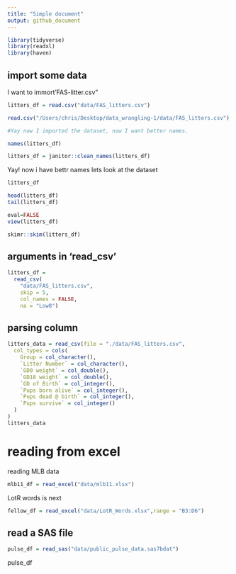 ```yaml
---
title: "Simple document"
output: github_document
---
```


```r
library(tidyverse)
library(readxl)
library(haven)
```

## import some data

I want to immort'FAS-litter.csv"

```r
litters_df = read.csv("data/FAS_litters.csv")

read.csv("/Users/chris/Desktop/data_wrangling-1/data/FAS_litters.csv") #but  never use this

#Yay now I imported the dataset, now I want better names.
```


```r
names(litters_df)

litters_df = janitor::clean_names(litters_df)
```
Yay! now i have bettr names lets look at the dataset

```r
litters_df

head(litters_df)
tail(litters_df)
```

```r
eval=FALSE
view(litters_df)
```

```r
skimr::skim(litters_df)
```


## arguments in 'read_csv'

```r
litters_df =
  read_csv(
    "data/FAS_litters.csv",
    skip = 5,
    col_names = FALSE,
    na = "Low8")
```
## parsing column
```r
litters_data = read_csv(file = "./data/FAS_litters.csv",
  col_types = cols(
    Group = col_character(),
    `Litter Number` = col_character(),
    `GD0 weight` = col_double(),
    `GD18 weight` = col_double(),
    `GD of Birth` = col_integer(),
    `Pups born alive` = col_integer(),
    `Pups dead @ birth` = col_integer(),
    `Pups survive` = col_integer()
  )
)
litters_data
```


# reading from excel


reading MLB data
```r
mlb11_df = read_excel("data/mlb11.xlsx")
```

LotR words is next
```r
fellow_df = read_excel("data/LotR_Words.xlsx",range = "B3:D6")
```
## read a SAS file
```r
pulse_df = read_sas("data/public_pulse_data.sas7bdat")
```

pulse_df

